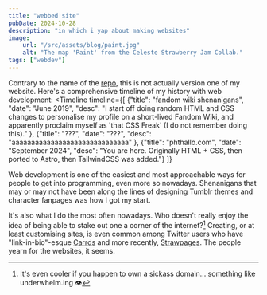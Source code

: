 ```yaml
---
title: "webbed site"
pubDate: 2024-10-28
description: "in which i yap about making websites"
image:
    url: "/src/assets/blog/paint.jpg"
    alt: "The map 'Paint' from the Celeste Strawberry Jam Collab."
tags: ["webdev"]
---
```


Contrary to the name of the [repo](https://github.com/phthallo/site-v1), this is not actually version one of my website. Here's a comprehensive timeline of my history with web development:
<Timeline timeline={[
    {"title": "fandom wiki shenanigans", "date": "June 2019", "desc": "I start off doing random HTML and CSS changes to personalise my profile on a short-lived Fandom Wiki, and apparently proclaim myself as 'that CSS Freak' (I do not remember doing this)." },
    {"title": "???", "date": "???", "desc": "aaaaaaaaaaaaaaaaaaaaaaaaaaaaaa" },
    {"title": "phthallo.com", "date": "September 2024", "desc": "You are here. Originally HTML + CSS, then ported to Astro, then TailwindCSS was added."}
    ]}
></Timeline>
<span>
Web development is one of the easiest and most approachable ways for people to get into programming, even more so nowadays. Shenanigans that may or may not have been along the lines of designing Tumblr themes and character fanpages was how I got my start.

It's also what I do the most often nowadays. Who doesn't really enjoy the idea of being able to stake out one a corner of the internet?[^1] Creating, or at least customising sites, is even common among Twitter users who have "link-in-bio"-esque [Carrds](https://carrd.co) and more recently, [Strawpages](https://straw.page). 
The people yearn for the websites, it seems. 


[^1]: It's even cooler if you happen to own a sickass domain... something like underwhelm.ing 👁️ 
</span>
